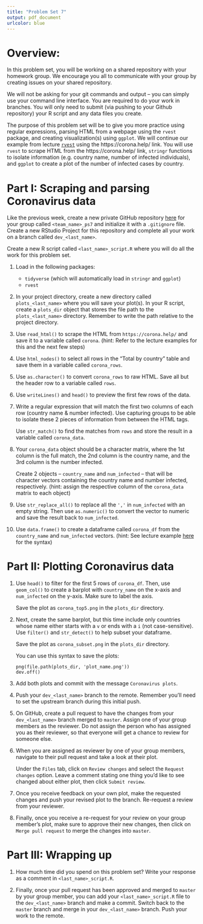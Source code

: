 ```yaml
---
title: "Problem Set 7"
output: pdf_document
urlcolor: blue
---
```


# Overview:  

In this problem set, you will be working on a shared repository with your homework group. We encourage you all to communicate with your group by creating issues on your shared repository. 

We will not be asking for your git commands and output -- you can simply use your command line interface. You are required to do your work in branches. You will only need to submit (via pushing to your Github repository) your R script and any data files you create.

The purpose of this problem set will be to give you more practice using regular expressions, parsing HTML from a webpage using the `rvest` package, and creating visualization(s) using `ggplot`. We will continue our example from lecture [`rvest`](https://rucla-ed.github.io/rclass2/lectures/strings/strings_lecture.html#11_rvest_package) using the https://corona.help/ link. You will use `rvest` to scrape HTML from the https://corona.help/ link, `stringr` functions to isolate information (e.g. country name, number of infected individuals), and `ggplot` to create a plot of the number of infected cases by country.

# Part I: Scraping and parsing Coronavirus data

Like the previous week, create a new private GitHub repository [here](https://github.com/organizations/Rucla-ed/repositories/new) for your group called `<team_name>_ps7` and initialize it with a `.gitignore` file. Create a new RStudio Project for this repository and complete all your work on a branch called `dev_<last_name>`.

Create a new R script called `<last_name>_script.R` where you will do all the work for this problem set.
    
1. Load in the following packages:

    - `tidyverse` (which will automatically load in `stringr` and `ggplot`)
    - `rvest`
    
2. In your project directory, create a new directory called `plots_<last_name>` where you will save your plot(s). In your R script, create a `plots_dir` object that stores the file path to the `plots_<last_name>` directory. Remember to write the path relative to the project directory.

3. Use `read_html()` to scrape the HTML from `https://corona.help/` and save it to a variable called `corona`. (hint: Refer to the lecture examples for this and the next few steps)

4. Use `html_nodes()` to select all rows in the "Total by country" table and save them in a variable called `corona_rows`.

5. Use `as.character()` to convert `corona_rows` to raw HTML. Save all but the header row to a variable called `rows`.

6. Use `writeLines()` and `head()` to preview the first few rows of the data.

7. Write a regular expression that will match the first two columns of each row (country name & number infected). Use capturing groups to be able to isolate these 2 pieces of information from between the HTML tags.

    Use `str_match()` to find the matches from `rows` and store the result in a variable called `corona_data`.
    
8. Your `corona_data` object should be a character matrix, where the 1st column is the full match, the 2nd column is the country name, and the 3rd column is the number infected.

    Create 2 objects -- `country_name` and `num_infected` -- that will be character vectors containing the country name and number infected, respectively. (hint: assign the respective column of the `corona_data` matrix to each object)
    
9. Use `str_replace_all()` to replace all the `','` in `num_infected` with an empty string. Then use `as.numeric()` to convert the vector to numeric and save the result back to `num_infected`.

10. Use `data.frame()` to create a dataframe called `corona_df` from the `country_name` and `num_infected` vectors. (hint: See lecture example [here](https://rucla-ed.github.io/rclass2/lectures/strings/strings_lecture.html#dataframes) for the syntax)

# Part II: Plotting Coronavirus data

1. Use `head()` to filter for the first 5 rows of `corona_df`. Then, use `geom_col()` to create a barplot with `country_name` on the x-axis and `num_infected` on the y-axis. Make sure to label the axis.

    Save the plot as `corona_top5.png` in the `plots_dir` directory.
    
2. Next, create the same barplot, but this time include only countries whose name either starts with a `v` or ends with a `i` (not case-sensitive). Use `filter()` and `str_detect()` to help subset your dataframe.

    Save the plot as `corona_subset.png` in the `plots_dir` directory.
    
    You can use this syntax to save the plots:
    
    ```
    png(file.path(plots_dir, 'plot_name.png'))
    dev.off()
    ```

    
3. Add both plots and commit with the message `Coronavirus plots`.

4. Push your `dev_<last_name>` branch to the remote. Remember you'll need to set the upstream branch during this initial push.

5. On GitHub, create a pull request to have the changes from your `dev_<last_name>` branch merged to `master`. Assign one of your group members as the reviewer. Do not assign the person who has assigned you as their reviewer, so that everyone will get a chance to review for someone else.

6. When you are assigned as reviewer by one of your group members, navigate to their pull request and take a look at their plot.

    Under the `Files` tab, click on `Review changes` and select the `Request changes` option. Leave a comment stating one thing you'd like to see changed about either plot, then click `Submit review`.
    
7. Once you receive feedback on your own plot, make the requested changes and push your revised plot to the branch. Re-request a review from your reviewer.
    
8. Finally, once you receive a re-request for your review on your group member's plot, make sure to approve their new changes, then click on `Merge pull request` to merge the changes into `master`.

# Part III: Wrapping up 

1. How much time did you spend on this problem set? Write your response as a comment in `<last_name>_script.R`.

2. Finally, once your pull request has been approved and merged to `master` by your group member, you can add your `<last_name>_script.R` file to the `dev_<last_name>` branch and make a commit. Switch back to the `master` branch and merge in your `dev_<last_name>` branch. Push your work to the remote.


